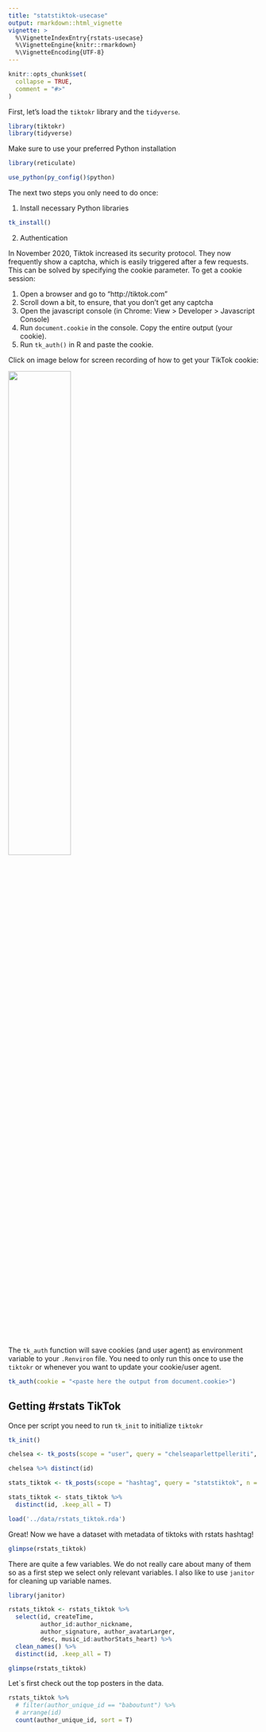 ```yaml
---
title: "statstiktok-usecase"
output: rmarkdown::html_vignette
vignette: >
  %\VignetteIndexEntry{rstats-usecase}
  %\VignetteEngine{knitr::rmarkdown}
  %\VignetteEncoding{UTF-8}
---
```


```r
knitr::opts_chunk$set(
  collapse = TRUE,
  comment = "#>"
)
```

First, let's load the `tiktokr` library and the `tidyverse`.

```r
library(tiktokr)
library(tidyverse)
```


Make sure to use your preferred Python installation

```r
library(reticulate)

use_python(py_config()$python)

```

The next two steps you only need to do once:

1. Install necessary Python libraries

```r
tk_install()
```

2. Authentication

In November 2020, Tiktok increased its security protocol. They now frequently show a captcha, which is easily triggered after a few requests. This can be solved by specifying the cookie parameter. To get a cookie session: 

1. Open a browser and go to "http://tiktok.com"
2. Scroll down a bit, to ensure, that you don't get any captcha
3. Open the javascript console (in Chrome: View > Developer > Javascript Console)
4. Run `document.cookie` in the console. Copy the entire output (your cookie). 
5. Run `tk_auth()` in R and paste the cookie.

Click on image below for screen recording of how to get your TikTok cookie:

[<img src="https://github.com/benjaminguinaudeau/tiktokr/raw/master/data/preview.png" width="50%">](https://youtu.be/kYMV2ugxacs)

The `tk_auth` function will save cookies (and user agent) as environment variable to your `.Renviron` file. You need to only run this once to use the `tiktokr` or whenever you want to update your cookie/user agent.

```r
tk_auth(cookie = "<paste here the output from document.cookie>")

```

## Getting #rstats TikTok 

Once per script you need to run `tk_init` to initialize `tiktokr`

```r
tk_init()

chelsea <- tk_posts(scope = "user", query = "chelseaparlettpelleriti", n = 2000)

chelsea %>% distinct(id)

```



```r
stats_tiktok <- tk_posts(scope = "hashtag", query = "statstiktok", n = 2000)

stats_tiktok <- stats_tiktok %>% 
  distinct(id, .keep_all = T)
```
```r

load('../data/rstats_tiktok.rda')
```

Great! Now we have a dataset with metadata of tiktoks with rstats hashtag!

```r
glimpse(rstats_tiktok)
```

There are quite a few variables. We do not really care about many of them so as a first step we select only relevant variables. I also like to use `janitor` for cleaning up variable names.

```r
library(janitor)

rstats_tiktok <- rstats_tiktok %>% 
  select(id, createTime, 
         author_id:author_nickname, 
         author_signature, author_avatarLarger, 
         desc, music_id:authorStats_heart) %>% 
  clean_names() %>% 
  distinct(id, .keep_all = T)

glimpse(rstats_tiktok)
```

Let`s first check out the top posters in the data.

```r
rstats_tiktok %>% 
  # filter(author_unique_id == "baboutunt") %>% 
  # arrange(id)
  count(author_unique_id, sort = T)
```

